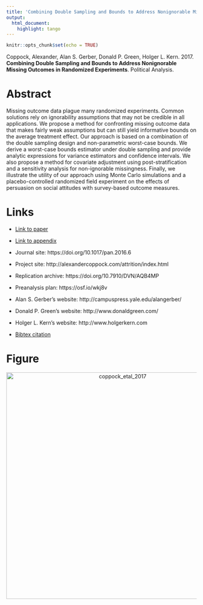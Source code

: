 ```yaml
---
title: 'Combining Double Sampling and Bounds to Address Nonignorable Missing Outcomes in Randomized Experiments'
output:
  html_document:
    highlight: tango
---
```


```r
knitr::opts_chunk$set(echo = TRUE)
```

Coppock, Alexander, Alan S. Gerber, Donald P. Green, Holger L. Kern. 2017. <b>Combining Double Sampling and Bounds to Address Nonignorable Missing Outcomes in Randomized Experiments</b>. Political Analysis.

# Abstract
Missing outcome data plague many randomized experiments. Common solutions rely on ignorability assumptions that may not be credible in all applications. We propose a method for confronting missing outcome data that makes fairly weak assumptions but can still yield informative bounds on the average treatment effect. Our approach is based on a combination of the double sampling design and non-parametric worst-case bounds. We derive a worst-case bounds estimator under double sampling and provide analytic expressions for variance estimators and confidence intervals. We also propose a method for covariate adjustment using post-stratification and a sensitivity analysis for non-ignorable missingness. Finally, we illustrate the utility of our approach using Monte Carlo simulations and a placebo-controlled randomized field experiment on the effects of persuasion on social attitudes with survey-based outcome measures.

# Links
 - <a href='coppock_etal_2017.pdf'>Link to paper</a>
 - <a href='coppock_etal_2017_appendix.pdf'>Link to appendix</a>
 - Journal site: https://doi.org/10.1017/pan.2016.6 
 - Project site: http://alexandercoppock.com/attrition/index.html 
 - Replication archive: https://doi.org/10.7910/DVN/AQB4MP 
 - Preanalysis plan: https://osf.io/wkj8v 

- Alan S. Gerber's website: http://campuspress.yale.edu/alangerber/
- Donald P. Green's website: http://www.donaldgreen.com/
- Holger L. Kern's website: http://www.holgerkern.com
 - <a href='coppock_etal_2017.bib'>Bibtex citation</a>

# Figure
<center><img src="display_figures/coppock_etal_2017_display.png" alt="coppock_etal_2017" width="600"></center>